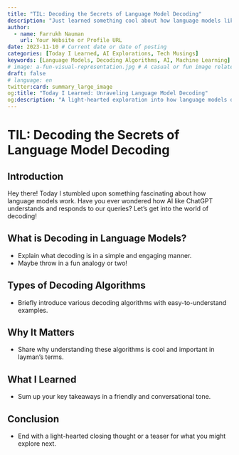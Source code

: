 ```yaml
---
title: "TIL: Decoding the Secrets of Language Model Decoding"
description: "Just learned something cool about how language models like ChatGPT interpret our words. Let's dive in!"
author:
  - name: Farrukh Nauman
    url: Your Website or Profile URL
date: 2023-11-10 # Current date or date of posting
categories: [Today I Learned, AI Explorations, Tech Musings]
keywords: [Language Models, Decoding Algorithms, AI, Machine Learning]
# image: a-fun-visual-representation.jpg # A casual or fun image related to the topic
draft: false
# language: en
twitter:card: summary_large_image
og:title: "Today I Learned: Unraveling Language Model Decoding"
og:description: "A light-hearted exploration into how language models decode our complex language. Join me in this fun learning journey!"
---
```


# TIL: Decoding the Secrets of Language Model Decoding

## Introduction

Hey there! Today I stumbled upon something fascinating about how language models work. Have you ever wondered how AI like ChatGPT understands and responds to our queries? Let's get into the world of decoding!

## What is Decoding in Language Models?

* Explain what decoding is in a simple and engaging manner.
* Maybe throw in a fun analogy or two!

## Types of Decoding Algorithms

* Briefly introduce various decoding algorithms with easy-to-understand examples.

## Why It Matters

* Share why understanding these algorithms is cool and important in layman's terms.

## What I Learned

* Sum up your key takeaways in a friendly and conversational tone.

## Conclusion

* End with a light-hearted closing thought or a teaser for what you might explore next.
